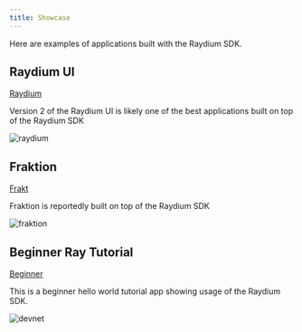 ```yaml
---
title: Showcase
---
```


Here are examples of applications built with the Raydium SDK.

## Raydium UI 

[Raydium](https://raydium.io/)

Version 2 of the Raydium UI is likely one of the best applications
built on top of the Raydium SDK

![raydium](/img/raydium.png)


## Fraktion

[Frakt](https://www.fraktion.art/)

Fraktion is reportedly built on top of the Raydium SDK

![fraktion](/img/fraktion.png)

## Beginner Ray Tutorial

[Beginner](/docs/tutorial/beginner)

This is a beginner hello world tutorial app showing usage of the Raydium SDK.

![devnet](/img/tutorial/ray-table.png)
